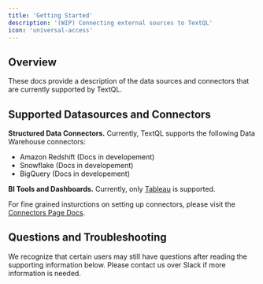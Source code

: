 ```yaml
---
title: 'Getting Started'
description: '(WIP) Connecting external sources to TextQL'
icon: 'universal-access'
---
```


## Overview
These docs provide a description of the data sources and connectors that are currently supported by TextQL.

## Supported Datasources and Connectors

**Structured Data Connectors.** Currently, TextQL supports the following Data Warehouse connectors:

- Amazon Redshift (Docs in developement)
- Snowflake (Docs in developement)
- BigQuery (Docs in developement)

**BI Tools and Dashboards.** Currently, only [Tableau](/core/connectors/tableau-connector) is supported.

For fine grained insturctions on setting up connectors, please visit the [Connectors Page Docs](/core/connectors/the-connectors-page).

## Questions and Troubleshooting

We recognize that certain users may still have questions after reading the supporting information below.  Please contact us over Slack if more information is needed.
